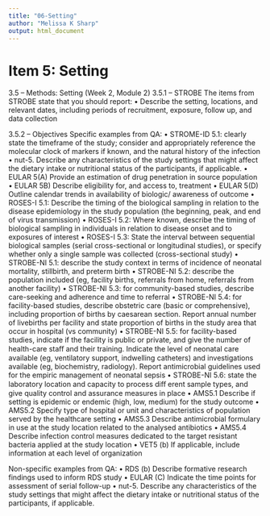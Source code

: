 ```yaml
---
title: "06-Setting"
author: "Melissa K Sharp"
output: html_document
---
```


# Item 5: Setting
3.5 – Methods: Setting (Week 2, Module 2)
3.5.1 – STROBE
The items from STROBE state that you should report: 
•	Describe the setting, locations, and relevant dates, including periods of recruitment, exposure, follow up, and data collection

3.5.2 – Objectives
Specific examples from QA: 
•	STROME-ID 5.1: clearly state the timeframe of the study; consider and appropriately reference the molecular clock of markers if known, and the natural history of the infection
•	nut-5. Describe any characteristics of the study settings that might affect the dietary intake or nutritional status of the participants, if applicable.
•	EULAR 5(A) Provide an estimation of drug penetration in source population
•	EULAR 5B) Describe eligibility for, and access to, treatment
•	EULAR 5(D) Outline calendar trends in availability of biologic/ awareness of outcome
•	ROSES-I 5.1: Describe the timing of the biological sampling in relation to the disease epidemiology in the study population (the beginning, peak, and end of virus transmission)
•	ROSES-I 5.2: Where known, describe the timing of biological sampling in individuals in relation to disease onset and to exposures of interest
•	ROSES-I 5.3: State the interval between sequential biological samples (serial cross-sectional or longitudinal studies), or specify whether only a single sample was collected (cross-sectional study)
•	STROBE-NI 5.1: describe the study context in terms of incidence of neonatal mortality, stillbirth, and preterm birth
•	STROBE-NI 5.2: describe the population included (eg, facility births, referrals from home, referrals from another facility)
•	STROBE-NI 5.3: for community-based studies, describe care-seeking and adherence and time to referral
•	STROBE-NI 5.4: for facility-based studies, describe obstetric care (basic or comprehensive), including proportion of births by caesarean section. Report annual number of livebirths per facility and state proportion of births in the study area that occur in hospital (vs community)
•	STROBE-NI 5.5: for facility-based studies, indicate if the facility is public or private, and give the number of health-care staﬀ and their training. Indicate the level of neonatal care available (eg, ventilatory support, indwelling catheters) and investigations available (eg, biochemistry, radiology). Report antimicrobial guidelines used for the empiric management of neonatal sepsis
•	STROBE-NI 5.6: state the laboratory location and capacity to process diﬀ erent sample types, and give quality control and assurance measures in place
•	AMS5.1 Describe if setting is epidemic or endemic (high, low, medium) for the study outcome
•	AMS5.2 Specify type of hospital or unit and characteristics of population served by the healthcare setting
•	AMS5.3 Describe antimicrobial formulary in use at the study location related to the analysed antibiotics
•	AMS5.4 Describe infection control measures dedicated to the target resistant bacteria applied at the study location
•	VET5 (b) If applicable, include information at each level of organization

Non-specific examples from QA:
•	RDS (b) Describe formative research findings used to inform RDS study
•	EULAR (C) Indicate the time points for assessment of serial follow-up
•	nut-5. Describe any characteristics of the study settings that might affect the dietary intake or nutritional status of the participants, if applicable.

